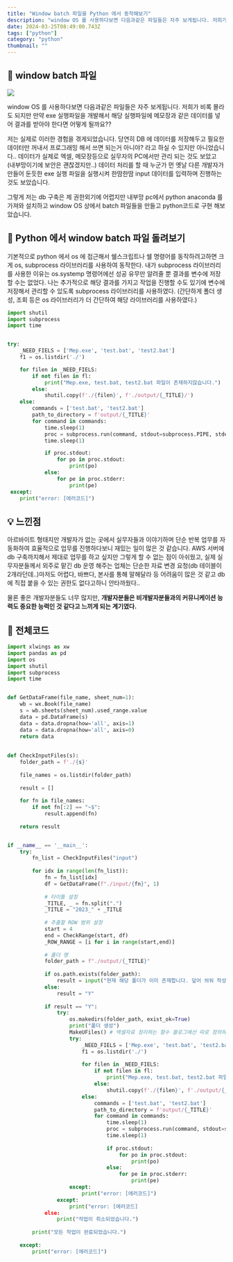```yaml
---
title: "Window batch 파일을 Python 에서 동작해보기"
description: "window OS 를 사용하다보면 다음과같은 파일들은 자주 보게됩니다. 저희가 비록 몰라도 되지만 만약 exe 실행파일을 개발해서 해당 실행파일에 메모장과 같은 데이터를 넣어 결과를 받아야 한다면 어떻게 될까요??"
date: 2024-03-25T08:49:00.743Z
tags: ["python"]
category: "python"
thumbnail: ""
---
```



## 🤔 window batch 파일

![](/images/5fcc278e-72bc-4f77-bb40-4018993d3834-image.png)

window OS 를 사용하다보면 다음과같은 파일들은 자주 보게됩니다. 저희가 비록 몰라도 되지만 만약 exe 실행파일을 개발해서 해당 실행파일에 메모장과 같은 데이터를 넣어 결과를 받아야 한다면 어떻게 될까요??

저는 실제로 이러한 경험을 겪게되었습니다. 당연히 DB 에 데이터를 저장해두고 필요한 데이터만 꺼내서 프로그래밍 해서 쓰면 되는거 아니야? 라고 하실 수 있지만 아니었습니다.. 데이터가 실제로 엑셀, 메모장등으로 실무자의 PC에서만 관리 되는 것도 보았고 (내부망이기에 보안은 괜찮겠지만..) 데이터 처리를 할 때 누군가 먼 옛날 다른 개발자가 만들어 둔듯한 exe 실행 파일을 실행시켜 한땀한땀 input 데이터를 입력하며 진행하는 것도 보았습니다.

그렇게 저는 db 구축은 제 권한외기에 어렵지만 내부망 pc에서 python anaconda 를 가져와 설치하고 window OS 상에서 batch 파일들을 만들고 python코드로 구현 해보았습니다.


## 👀 Python 에서 window batch 파일 돌려보기
기본적으로 python 에서 os 에 접근해서 쉘스크립트나 쉘 명령어를 동작하려고하면 크게 os, subprocess 라이브러리를 사용하여 동작한다. 내가 subprocess 라이브러리를 사용한 이유는 os.systemp 명령어에선 성공 유무만 알려줄 뿐 결과를 변수에 저장할 수는 없었다. 나는 추가적으로 해당 결과를 가지고 작업을 진행할 수도 있기에 변수에 저장해서 관리할 수 있도록 subprocess 라이브러리를 사용하였다.
(간단하게 폴더 생성, 조회 등은 os 라이브러리가 더 간단하여 해당 라이브러리를 사용하였다.)



```python
import shutil
import subprocess
import time


try:
	_NEED_FIELS = ['Mep.exe', 'test.bat', 'test2.bat']
	f1 = os.listdir('./')

	for filen in _NEED_FIELS:
		if not filen in fl:
			print("Mep.exe, test.bat, test2.bat 파일이 존재하지않습니다.")
        else:
        	shutil.copy(f'./{filen}', f'./output/{_TITLE}/')
    else:
    	commands = ['test.bat', 'test2.bat']
        path_to_directory = f'output/{_TITLE}'
        for command in commands:
        	time.sleep(1)
            proc = subprocess.run(command, stdout=subprocess.PIPE, stderr=subprocess.PIPE, shell=True, cwd=path_to_directory)
            time.sleep(1)

			if proc.stdout:
            	for po in proc.stdout:
                	print(po)
            else:
            	for pe in proc.stderr:
                	print(pe)
 except:
 	print("error: [에러코드]")

```





## 💡 느낀점
아르바이트 형태지만 개발자가 없는 곳에서 실무자들과 이야기하며 단순 반복 업무를 자동화하여 효율적으로 업무를 진행하다보니 재밌는 일이 많은 것 같습니다. AWS 서버에 db 구축까지해서 제대로 업무를 하고 싶지만 그렇게 할 수 없는 점이 아쉬웠고, 실제 실무자분들께서 외주로 맡긴 db 운영 해주는 업체는 단순한 자료 변경 요청(db 테이블이 2개라던데..)마저도 어렵다, 바쁘다, 본사를 통해 말해달라 등 어려움이 많은 것 같고 db 에 직접 붙을 수 있는 권한도 없다고하니 안타까웠다..

물론 좋은 개발자분들도 너무 많지만, **개발자분들은 비개발자분들과의 커뮤니케이션 능력도 중요한 능력인 것 같다고 느끼게 되는 계기였다.**



## 🔭 전체코드
```python title="excelFileRange.py"
import xlwings as xw
import pandas as pd
import os
import shutil
import subprocess
import time


def GetDataFrame(file_name, sheet_num=1):
	wb = wx.Book(file_name)
    s = wb.sheets(sheet_num).used_range.value
    data = pd.DataFrame(s)
    data = data.dropna(how='all', axis=1)
    data = data.dropna(how='all', axis=0)
    return data
    
    
def CheckInputFiles(s):
	folder_path = f'./{s}'
    
    file_names = os.listdir(folder_path)
    
    result = []
    
    for fn in file_names:
    	if not fn[:2] == "~$":
        	result.append(fn)
    
    return result


if __name__ == '__main__':
	try:
    	fn_list = CheckInputFiles("input")
        
        for idx in range(len(fn_list)):
            fn = fn_list[idx]
            df = GetDataFrame(f"./input/{fn}", 1)
            
            # 타이틀 설정
            _TITLE, _ = fn.split(".")
            _TITLE = "2023_" + _TITLE
            
            # 추출할 ROW 범위 설정
            start = 4
            end = CheckRange(start, df)
            _ROW_RANGE = [i for i in range(start,end)]
            
            # 폴더 명
            folder_path = f"./output/{_TITLE}"
            
            if os.path.exists(folder_path):
            	result = input("현재 해당 폴더가 이미 존재합니다. 덮어 씌워 작성하시겠습니까? (Y/N)"
            else:
            	result = "Y"
               
            if result == "Y":
            	try:
                	os.makedirs(folder_path, exist_ok=True)
                    print("폴더 생성")
                    MakeUFiles() # 엑셀자료 정리하는 함수 블로그에선 따로 정의하지 않음
                    try:
                    	_NEED_FIELS = ['Mep.exe', 'test.bat', 'test2.bat']
                        f1 = os.listdir('./')
                        
                        for filen in _NEED_FIELS:
                        	if not filen in fl:
                            	print("Mep.exe, test.bat, test2.bat 파일이 존재하지않습니다.")
                            else:
                            	shutil.copy(f'./{filen}', f'./output/{_TITLE}/')
                        else:
                        	commands = ['test.bat', 'test2.bat']
                            path_to_directory = f'output/{_TITLE}'
                            for command in commands:
                            	time.sleep(1)
                                proc = subprocess.run(command, stdout=subprocess.PIPE, stderr=subprocess.PIPE, shell=True, cwd=path_to_directory)
                                time.sleep(1)
                                
                                if proc.stdout:
                                	for po in proc.stdout:
                                    	print(po)
                                else:
                                	for pe in proc.stderr:
                                    	print(pe)
                    except:
                    	print("error: [에러코드]")
                except:
                	print("error: [에러코드]
            else:
            	print("작업이 취소되었습니다.")
        
        print("모든 작업이 완료되었습니다.")
                                    
	except:
    	print("error: [에러코드]")
```